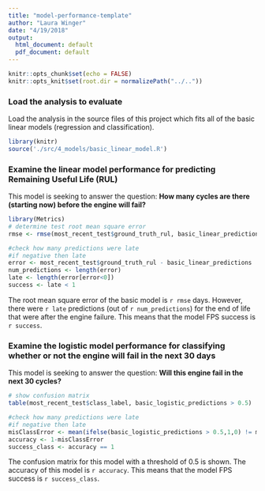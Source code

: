 ```yaml
---
title: "model-performance-template"
author: "Laura Winger"
date: "4/19/2018"
output:
  html_document: default
  pdf_document: default
---
```


```r
knitr::opts_chunk$set(echo = FALSE)
knitr::opts_knit$set(root.dir = normalizePath("../.."))
```

### Load the analysis to evaluate

Load the analysis in the source files of this project which fits all of the basic linear models (regression and classification).

```r
library(knitr)
source('./src/4_models/basic_linear_model.R')
```



### Examine the linear model performance for predicting Remaining Useful Life (RUL)

This model is seeking to answer the question: **How many cycles are there (starting now) before the engine will fail?**

```r
library(Metrics)
# determine test root mean square error
rmse <- rmse(most_recent_test$ground_truth_rul, basic_linear_predictions)

#check how many predictions were late
#if negative then late
error <- most_recent_test$ground_truth_rul - basic_linear_predictions
num_predictions <- length(error)
late <- length(error[error<0])
success <- late < 1
```

The root mean square error of the basic model is `r rmse` days. However, there were `r late` predictions (out of `r num_predictions`) for the end of life that were after the engine failure. This means that the model FPS success is `r success`.



### Examine the logistic model performance for classifying whether or not the engine will fail in the next 30 days

This model is seeking to answer the question: **Will this engine fail in the next 30 cycles?**

```r

# show confusion matrix
table(most_recent_test$class_label, basic_logistic_predictions > 0.5)

#check how many predictions were late
#if negative then late
misClassError <- mean(ifelse(basic_logistic_predictions > 0.5,1,0) != most_recent_test$class_label)
accuracy <- 1-misClassError
success_class <- accuracy == 1
```

The confusion matrix for this model with a threshold of 0.5 is shown. The accuracy of this model is `r accuracy`. This means that the model FPS success is `r success_class`.
